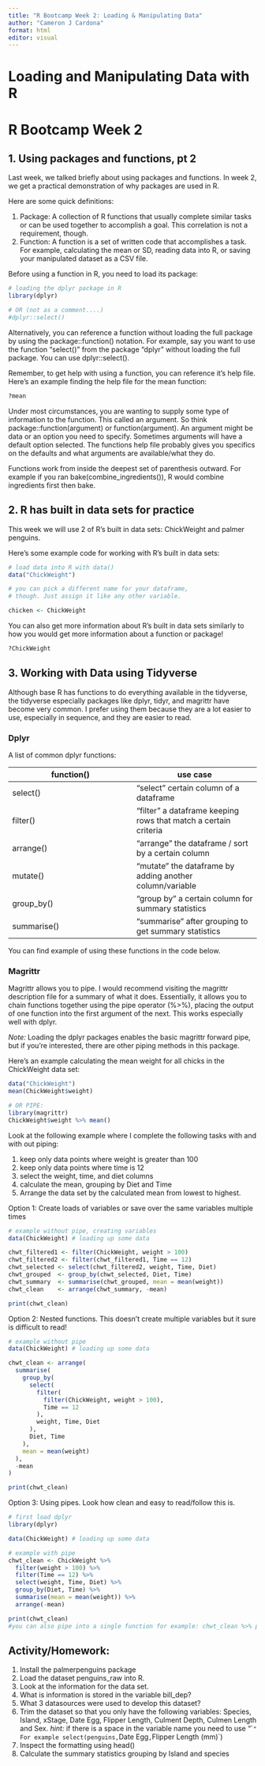```yaml
---
title: "R Bootcamp Week 2: Loading & Manipulating Data"
author: "Cameron J Cardona"
format: html
editor: visual
---
```


# Loading and Manipulating Data with R

# R Bootcamp Week 2

## 1. Using packages and functions, pt 2

Last week, we talked briefly about using packages and functions. In week 2, we get a practical demonstration of why packages are used in R.

Here are some quick definitions:

1.  Package: A collection of R functions that usually complete similar tasks or can be used together to accomplish a goal. This correlation is not a requirement, though.
2.  Function: A function is a set of written code that accomplishes a task. For example, calculating the mean or SD, reading data into R, or saving your manipulated dataset as a CSV file.

Before using a function in R, you need to load its package:

```r
# loading the dplyr package in R
library(dplyr)

# OR (not as a comment....)
#dplyr::select()
```

Alternatively, you can reference a function without loading the full package by using the package::function() notation. For example, say you want to use the function "select()" from the package "dplyr" without loading the full package. You can use dplyr::select().

Remember, to get help with using a function, you can reference it's help file. Here's an example finding the help file for the mean function:

```r
?mean
```

Under most circumstances, you are wanting to supply some type of information to the function. This called an argument. So think package::function(argument) or function(argument). An argument might be data or an option you need to specify. Sometimes arguments will have a default option selected. The functions help file probably gives you specifics on the defaults and what arguments are available/what they do.

Functions work from inside the deepest set of parenthesis outward. For example if you ran bake(combine_ingredients()), R would combine ingredients first then bake.

## 2. R has built in data sets for practice

This week we will use 2 of R's built in data sets: ChickWeight and palmer penguins.

Here's some example code for working with R's built in data sets:

```r
# load data into R with data() 
data("ChickWeight")
```

```r
# you can pick a different name for your dataframe, 
# though. Just assign it like any other variable. 

chicken <- ChickWeight
```

You can also get more information about R's built in data sets similarly to how you would get more information about a function or package!

```r
?ChickWeight
```

## 3. Working with Data using Tidyverse
Although base R has functions to do everything available in the tidyverse, the tidyverse especially packages like dplyr, tidyr, and magrittr have become very common. I prefer using them because they are a lot easier to use, especially in sequence, and they are easier to read.

### Dplyr

A list of common dplyr functions:

| function() | use case |
|----|----|
| select() | "select" certain column of a dataframe |
| filter() | "filter" a dataframe keeping rows that match a certain criteria |
| arrange() | "arrange" the dataframe / sort by a certain column |
| mutate() | "mutate" the dataframe by adding another column/variable |
| group_by() | "group by" a certain column for summary statistics |
| summarise() | "summarise" after grouping to get summary statistics |

You can find example of using these functions in the code below. 

### Magrittr

Magrittr allows you to pipe. I would recommend visiting the magrittr description file for a summary of what it does. Essentially, it allows you to chain functions together using the pipe operator (%\>%), placing the output of one function into the first argument of the next. This works especially well with dplyr.

*Note:* Loading the dplyr packages enables the basic magrittr forward pipe, but if you're interested, there are other piping methods in this package.

Here's an example calculating the mean weight for all chicks in the ChickWeight data set:

```r
data("ChickWeight")
mean(ChickWeight$weight)

# OR PIPE: 
library(magrittr)
ChickWeight$weight %>% mean()
```

Look at the following example where I complete the following tasks with and with out piping:

1.  keep only data points where weight is greater than 100
2.  keep only data points where time is 12
3.  select the weight, time, and diet columns
4.  calculate the mean, grouping by Diet and Time
5.  Arrange the data set by the calculated mean from lowest to highest.

Option 1: Create loads of variables or save over the same variables multiple times

```r
# example without pipe, creating variables  
data(ChickWeight) # loading up some data

chwt_filtered1 <- filter(ChickWeight, weight > 100)
chwt_filtered2 <- filter(chwt_filtered1, Time == 12)
chwt_selected <- select(chwt_filtered2, weight, Time, Diet)
chwt_grouped  <- group_by(chwt_selected, Diet, Time)
chwt_summary  <- summarise(chwt_grouped, mean = mean(weight))
chwt_clean    <- arrange(chwt_summary, -mean)

print(chwt_clean)
```

Option 2: Nested functions. This doesn't create multiple variables but it sure is difficult to read!

```r
# example without pipe 
data(ChickWeight) # loading up some data

chwt_clean <- arrange(
  summarise(
    group_by(
      select(
        filter(
          filter(ChickWeight, weight > 100),
          Time == 12
        ),
        weight, Time, Diet
      ),
      Diet, Time
    ),
    mean = mean(weight)
  ),
  -mean
)

print(chwt_clean)
```

Option 3: Using pipes. Look how clean and easy to read/follow this is.

```r

# first load dplyr
library(dplyr)

data(ChickWeight) # loading up some data

# example with pipe 
chwt_clean <- ChickWeight %>% 
  filter(weight > 100) %>% 
  filter(Time == 12) %>% 
  select(weight, Time, Diet) %>% 
  group_by(Diet, Time) %>% 
  summarise(mean = mean(weight)) %>%
  arrange(-mean)

print(chwt_clean)
#you can also pipe into a single function for example: chwt_clean %>% print()
```

## Activity/Homework:

1.  Install the palmerpenguins package
2.  Load the dataset penguins_raw into R.
3.  Look at the information for the data set.
4.  What is information is stored in the variable bill_dep?
5.  What 3 datasources were used to develop this dataset?
6.  Trim the dataset so that you only have the following variables: Species, Island, xStage, Date Egg, Flipper Length, Culment Depth, Culmen Length and Sex.
*hint:* if there is a space in the variable name you need to use "``" For example select(penguins, `Date Egg`, `Flipper Length (mm)`)
7.  Inspect the formatting using head()
8.  Calculate the summary statistics grouping by Island and species
